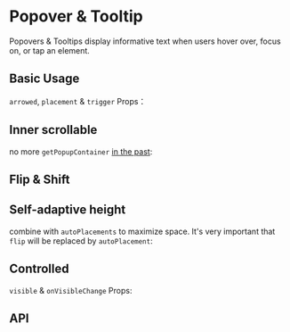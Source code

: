 
# Popover & Tooltip

Popovers & Tooltips display informative text when users hover over, focus on, or tap an element.

## Basic Usage

`arrowed`, `placement` & `trigger` Props：

<Basics />

## Inner scrollable

no more `getPopupContainer` [in the past](https://ant.design/components/popover#api):

<Overflow />

## Flip & Shift

<Flip />

## Self-adaptive height

combine with `autoPlacements` to maximize space. It's very important that `flip` will be replaced by `autoPlacement`:

<Height />

## Controlled

`visible` & `onVisibleChange` Props:

<Controlled />

## API

<API />
